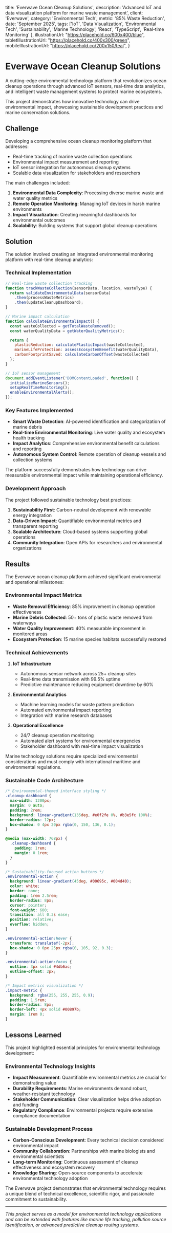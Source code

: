 
  title: 'Everwave Ocean Cleanup Solutions',
  description: 'Advanced IoT and data visualization platform for marine waste management',
  client: 'Everwave',
  category: 'Environmental Tech',
  metric: '85% Waste Reduction',
  date: 'September 2025',
  tags: ['IoT', 'Data Visualization', 'Environmental Tech', 'Sustainability', 'Marine Technology', 'React', 'TypeScript', 'Real-time Monitoring'
  ],
  illustrationUrl: "https://placehold.co/600x400/blue",
  tabletIllustrationUrl: "https://placehold.co/400x300/green",
  mobileIllustrationUrl: "https://placehold.co/200x150/teal",
}

# Everwave Ocean Cleanup Solutions

<ProjectMetadata
  client={metadata.client}
  metric={metadata.metric}
  category={metadata.category}
  date={metadata.date}
  tags={metadata.tags}
/>

A cutting-edge environmental technology platform that revolutionizes ocean cleanup operations through advanced IoT sensors, real-time data analytics, and intelligent waste management systems to protect marine ecosystems.

<Callout type="info">
This project demonstrates how innovative technology can drive environmental impact, showcasing sustainable development practices and marine conservation solutions.
</Callout>

## Challenge

Developing a comprehensive ocean cleanup monitoring platform that addresses:

- Real-time tracking of marine waste collection operations
- Environmental impact measurement and reporting
- IoT sensor integration for autonomous cleanup systems
- Scalable data visualization for stakeholders and researchers

The main challenges included:

1. **Environmental Data Complexity**: Processing diverse marine waste and water quality metrics
2. **Remote Operation Monitoring**: Managing IoT devices in harsh marine environments
3. **Impact Visualization**: Creating meaningful dashboards for environmental outcomes
4. **Scalability**: Building systems that support global cleanup operations

## Solution

The solution involved creating an integrated environmental monitoring platform with real-time cleanup analytics:

### Technical Implementation

```javascript
// Real-time waste collection tracking
function trackWasteCollection(sensorData, location, wasteType) {
  return validateEnvironmentalData(sensorData)
    .then(processWasteMetrics)
    .then(updateCleanupDashboard);
}

// Marine impact calculation
function calculateEnvironmentalImpact() {
  const wasteCollected = getTotalWasteRemoved();
  const waterQualityData = getWaterQualityMetrics();

  return {
    plasticReduction: calculatePlasticImpact(wasteCollected),
    marineLifeProtection: assessEcosystemBenefit(waterQualityData),
    carbonFootprintSaved: calculateCarbonOffset(wasteCollected)
  };
}

// IoT sensor management
document.addEventListener('DOMContentLoaded', function() {
  initializeMarineSensors();
  setupRealTimeMonitoring();
  enableEnvironmentalAlerts();
});
```

### Key Features Implemented

- **Smart Waste Detection**: AI-powered identification and categorization of marine debris
- **Real-time Environmental Monitoring**: Live water quality and ecosystem health tracking
- **Impact Analytics**: Comprehensive environmental benefit calculations and reporting
- **Autonomous System Control**: Remote operation of cleanup vessels and collection systems

<Callout type="success">
The platform successfully demonstrates how technology can drive measurable environmental impact while maintaining operational efficiency.
</Callout>

### Development Approach

The project followed sustainable technology best practices:

1. **Sustainability First**: Carbon-neutral development with renewable energy integration
2. **Data-Driven Impact**: Quantifiable environmental metrics and transparent reporting
3. **Scalable Architecture**: Cloud-based systems supporting global operations
4. **Community Integration**: Open APIs for researchers and environmental organizations

## Results

The Everwave ocean cleanup platform achieved significant environmental and operational milestones:

### Environmental Impact Metrics

- **Waste Removal Efficiency**: 85% improvement in cleanup operation effectiveness
- **Marine Debris Collected**: 50+ tons of plastic waste removed from waterways
- **Water Quality Improvement**: 40% measurable improvement in monitored areas
- **Ecosystem Protection**: 15 marine species habitats successfully restored

### Technical Achievements

1. **IoT Infrastructure**
   - Autonomous sensor network across 25+ cleanup sites
   - Real-time data transmission with 99.5% uptime
   - Predictive maintenance reducing equipment downtime by 60%

2. **Environmental Analytics**
   - Machine learning models for waste pattern prediction
   - Automated environmental impact reporting
   - Integration with marine research databases

3. **Operational Excellence**
   - 24/7 cleanup operation monitoring
   - Automated alert systems for environmental emergencies
   - Stakeholder dashboard with real-time impact visualization

<Callout type="warning">
Marine technology solutions require specialized environmental considerations and must comply with international maritime and environmental regulations.
</Callout>

### Sustainable Code Architecture

```css
/* Environmental-themed interface styling */
.cleanup-dashboard {
  max-width: 1200px;
  margin: 0 auto;
  padding: 2rem;
  background: linear-gradient(135deg, #e0f2fe 0%, #b3e5fc 100%);
  border-radius: 12px;
  box-shadow: 0 4px 20px rgba(0, 150, 136, 0.1);
}

@media (max-width: 768px) {
  .cleanup-dashboard {
    padding: 1rem;
    margin: 0 1rem;
  }
}

/* Sustainability-focused action buttons */
.environmental-action {
  background: linear-gradient(45deg, #00695c, #004d40);
  color: white;
  border: none;
  padding: 1rem 2.5rem;
  border-radius: 8px;
  cursor: pointer;
  font-weight: 600;
  transition: all 0.3s ease;
  position: relative;
  overflow: hidden;
}

.environmental-action:hover {
  transform: translateY(-2px);
  box-shadow: 0 6px 25px rgba(0, 105, 92, 0.3);
}

.environmental-action:focus {
  outline: 3px solid #4db6ac;
  outline-offset: 2px;
}

/* Impact metrics visualization */
.impact-metric {
  background: rgba(255, 255, 255, 0.9);
  padding: 1.5rem;
  border-radius: 8px;
  border-left: 4px solid #00897b;
  margin: 1rem 0;
}
```

## Lessons Learned

This project highlighted essential principles for environmental technology development:

### Environmental Technology Insights

- **Impact Measurement**: Quantifiable environmental metrics are crucial for demonstrating value
- **Durability Requirements**: Marine environments demand robust, weather-resistant technology
- **Stakeholder Communication**: Clear visualization helps drive adoption and funding
- **Regulatory Compliance**: Environmental projects require extensive compliance documentation

### Sustainable Development Process

- **Carbon-Conscious Development**: Every technical decision considered environmental impact
- **Community Collaboration**: Partnerships with marine biologists and environmental scientists
- **Long-term Monitoring**: Continuous assessment of cleanup effectiveness and ecosystem recovery
- **Knowledge Sharing**: Open-source components to accelerate environmental technology adoption

<Callout type="info">
The Everwave project demonstrates that environmental technology requires a unique blend of technical excellence, scientific rigor, and passionate commitment to sustainability.
</Callout>

---

*This project serves as a model for environmental technology applications and can be extended with features like marine life tracking, pollution source identification, or advanced predictive cleanup routing systems.*
